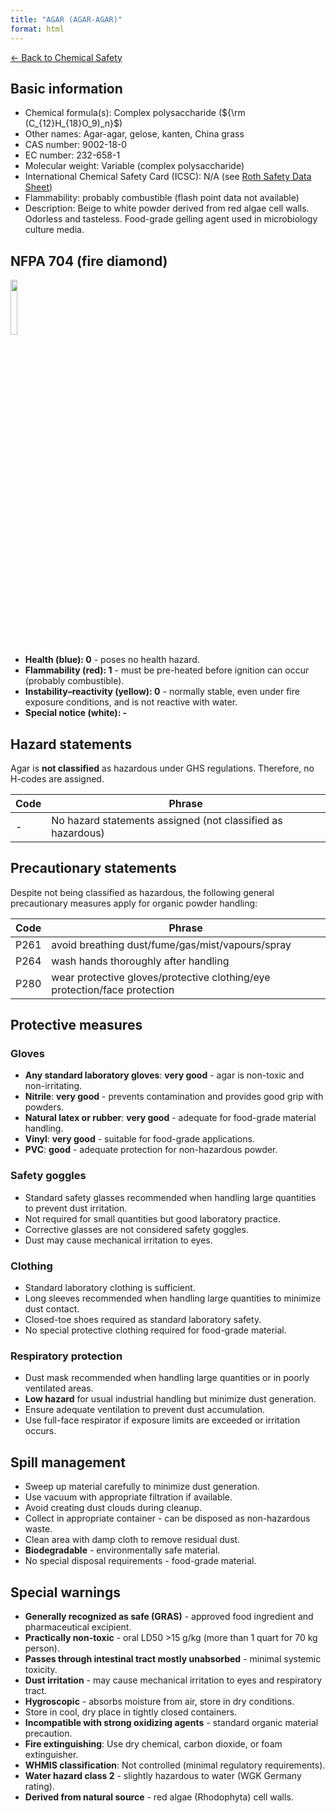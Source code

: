 ```yaml
---
title: "AGAR (AGAR-AGAR)"
format: html
---
```


[← Back to Chemical Safety](../chemical-safety.qmd)

## Basic information
- Chemical formula(s): Complex polysaccharide (${\rm (C_{12}H_{18}O_9)_n}$)
- Other names: Agar-agar, gelose, kanten, China grass
- CAS number: 9002-18-0
- EC number: 232-658-1
- Molecular weight: Variable (complex polysaccharide)
- International Chemical Safety Card (ICSC): N/A (see [Roth Safety Data Sheet](https://www.carlroth.com/medias/SDB-1T8Y-GB-EN.pdf?context=bWFzdGVyfHNlY3VyaXR5RGF0YXNoZWV0c3wyMzMyOTV8YXBwbGljYXRpb24vcGRmfGFERXpMMmcyTkM4NU1UY3dPREUwTmpNeE9UWTJMMU5FUWw4eFZEaFpYMGRDWDBWT0xuQmtaZ3xkOTZkYThiZjIxN2QwOGU0MTI0MDkxYzE2ZjVjZmE0ZjE0MGFjYjU1ZmE4NGViZjk5NWZlYmFhZTk2MWM0ODMx))
- Flammability: probably combustible (flash point data not available)
- Description: Beige to white powder derived from red algae cell walls. Odorless and tasteless. Food-grade gelling agent used in microbiology culture media.

## NFPA 704 (fire diamond)

![](../media/nfpa704/010.png){width=15% fig-align="center"}

- **Health (blue): 0** - poses no health hazard.
- **Flammability (red): 1** - must be pre-heated before ignition can occur (probably combustible).
- **Instability–reactivity (yellow): 0** - normally stable, even under fire exposure conditions, and is not reactive with water.
- **Special notice (white): -**

## Hazard statements
Agar is **not classified** as hazardous under GHS regulations. Therefore, no H-codes are assigned.

| Code | Phrase |
| ---- | ------ |
| -    | No hazard statements assigned (not classified as hazardous) |

## Precautionary statements
Despite not being classified as hazardous, the following general precautionary measures apply for organic powder handling:

| Code           | Phrase                                                                                                                         |
| -------------- | ------------------------------------------------------------------------------------------------------------------------------ |
| P261           | avoid breathing dust/fume/gas/mist/vapours/spray                                                                              |
| P264           | wash hands thoroughly after handling                                                                                           |
| P280           | wear protective gloves/protective clothing/eye protection/face protection                                                      |

## Protective measures

### Gloves
- **Any standard laboratory gloves**: **very good** - agar is non-toxic and non-irritating.
- **Nitrile**: **very good** - prevents contamination and provides good grip with powders.
- **Natural latex or rubber**: **very good** - adequate for food-grade material handling.
- **Vinyl**: **very good** - suitable for food-grade applications.
- **PVC**: **good** - adequate protection for non-hazardous powder.

### Safety goggles
- Standard safety glasses recommended when handling large quantities to prevent dust irritation.
- Not required for small quantities but good laboratory practice.
- Corrective glasses are not considered safety goggles.
- Dust may cause mechanical irritation to eyes.

### Clothing
- Standard laboratory clothing is sufficient.
- Long sleeves recommended when handling large quantities to minimize dust contact.
- Closed-toe shoes required as standard laboratory safety.
- No special protective clothing required for food-grade material.

### Respiratory protection
- Dust mask recommended when handling large quantities or in poorly ventilated areas.
- **Low hazard** for usual industrial handling but minimize dust generation.
- Ensure adequate ventilation to prevent dust accumulation.
- Use full-face respirator if exposure limits are exceeded or irritation occurs.

## Spill management
- Sweep up material carefully to minimize dust generation.
- Use vacuum with appropriate filtration if available.
- Avoid creating dust clouds during cleanup.
- Collect in appropriate container - can be disposed as non-hazardous waste.
- Clean area with damp cloth to remove residual dust.
- **Biodegradable** - environmentally safe material.
- No special disposal requirements - food-grade material.

## Special warnings
- **Generally recognized as safe (GRAS)** - approved food ingredient and pharmaceutical excipient.
- **Practically non-toxic** - oral LD50 >15 g/kg (more than 1 quart for 70 kg person).
- **Passes through intestinal tract mostly unabsorbed** - minimal systemic toxicity.
- **Dust irritation** - may cause mechanical irritation to eyes and respiratory tract.
- **Hygroscopic** - absorbs moisture from air, store in dry conditions.
- Store in cool, dry place in tightly closed containers.
- **Incompatible with strong oxidizing agents** - standard organic material precaution.
- **Fire extinguishing**: Use dry chemical, carbon dioxide, or foam extinguisher.
- **WHMIS classification**: Not controlled (minimal regulatory requirements).
- **Water hazard class 2** - slightly hazardous to water (WGK Germany rating).
- **Derived from natural source** - red algae (Rhodophyta) cell walls.
